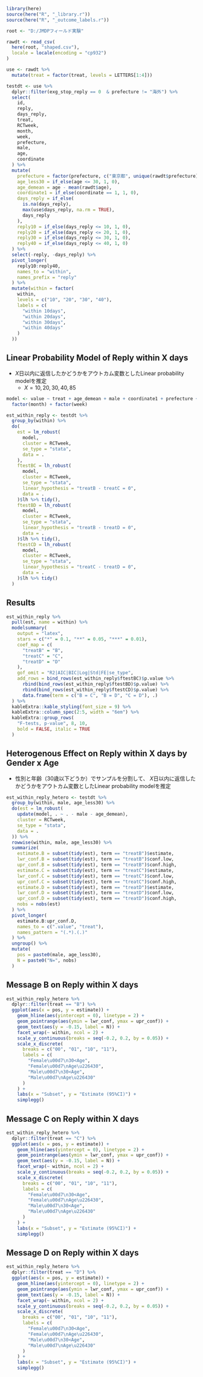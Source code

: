 
```r
library(here)
source(here("R", "_library.r"))
source(here("R", "_outcome_labels.r"))
```

```r
root <- "D:/JMDPフィールド実験"

rawdt <- read_csv(
  here(root, "shaped.csv"),
  locale = locale(encoding = "cp932")
)

use <- rawdt %>%
  mutate(treat = factor(treat, levels = LETTERS[1:4]))

testdt <- use %>%
  dplyr::filter(exg_stop_reply == 0  & prefecture != "海外") %>%
  select(
    id,
    reply,
    days_reply,
    treat,
    RCTweek,
    month,
    week,
    prefecture,
    male,
    age,
    coordinate
  ) %>%
  mutate(
    prefecture = factor(prefecture, c("東京都", unique(rawdt$prefecture)[-11])),
    age_less30 = if_else(age <= 30, 1, 0),
    age_demean = age - mean(rawdt$age),
    coordinate1 = if_else(coordinate == 1, 1, 0),
    days_reply = if_else(
      is.na(days_reply),
      max(use$days_reply, na.rm = TRUE),
      days_reply
    ),
    reply10 = if_else(days_reply <= 10, 1, 0),
    reply20 = if_else(days_reply <= 20, 1, 0),
    reply30 = if_else(days_reply <= 30, 1, 0),
    reply40 = if_else(days_reply <= 40, 1, 0)
  ) %>%
  select(-reply, -days_reply) %>%
  pivot_longer(
    reply10:reply40,
    names_to = "within",
    names_prefix = "reply"
  ) %>%
  mutate(within = factor(
    within,
    levels = c("10", "20", "30", "40"),
    labels = c(
      "within 10days",
      "within 20days",
      "within 30days",
      "within 40days"
    )
  ))
```

## Linear Probability Model of Reply within X days

- $X$日以内に返信したかどうかをアウトカム変数としたLinear probability modelを推定
  - $X = 10, 20, 30, 40, 85$

```r
model <- value ~ treat + age_demean + male + coordinate1 + prefecture +
  factor(month) + factor(week)

est_within_reply <- testdt %>%
  group_by(within) %>%
  do(
    est = lm_robust(
      model,
      cluster = RCTweek,
      se_type = "stata",
      data = .
    ),
    ftestBC = lh_robust(
      model,
      cluster = RCTweek,
      se_type = "stata",
      linear_hypothesis = "treatB - treatC = 0",
      data = .
    )$lh %>% tidy(),
    ftestBD = lh_robust(
      model,
      cluster = RCTweek,
      se_type = "stata",
      linear_hypothesis = "treatB - treatD = 0",
      data = .
    )$lh %>% tidy(),
    ftestCD = lh_robust(
      model,
      cluster = RCTweek,
      se_type = "stata",
      linear_hypothesis = "treatC - treatD = 0",
      data = .
    )$lh %>% tidy()
  )
```

## Results

```r
est_within_reply %>%
  pull(est, name = within) %>%
  modelsummary(
    output = "latex",
    stars = c("*" = 0.1, "**" = 0.05, "***" = 0.01),
    coef_map = c(
      "treatB" = "B",
      "treatC" = "C",
      "treatD" = "D"
    ),
    gof_omit = "R2|AIC|BIC|Log|Std|FE|se_type",
    add_rows = bind_rows(est_within_reply$ftestBC)$p.value %>%
      rbind(bind_rows(est_within_reply$ftestBD)$p.value) %>%
      rbind(bind_rows(est_within_reply$ftestCD)$p.value) %>%
      data.frame(term = c("B = C", "B = D", "C = D"), .)
  ) %>%
  kableExtra::kable_styling(font_size = 9) %>%
  kableExtra::column_spec(2:5, width = "6em") %>%
  kableExtra::group_rows(
    "F-tests, p-value", 8, 10,
    bold = FALSE, italic = TRUE
  )
```

## Heterogenous Effect on Reply within X days by Gender x Age

- 性別と年齢（30歳以下どうか）でサンプルを分割して、
$X$日以内に返信したかどうかをアウトカム変数としたLinear probability modelを推定

```r
est_within_reply_hetero <- testdt %>%
  group_by(within, male, age_less30) %>%
  do(est = lm_robust(
    update(model, . ~ . - male - age_demean),
    cluster = RCTweek,
    se_type = "stata",
    data = .
  )) %>%
  rowwise(within, male, age_less30) %>%
  summarize(
    estimate.B = subset(tidy(est), term == "treatB")$estimate,
    lwr_conf.B = subset(tidy(est), term == "treatB")$conf.low,
    upr_conf.B = subset(tidy(est), term == "treatB")$conf.high,
    estimate.C = subset(tidy(est), term == "treatC")$estimate,
    lwr_conf.C = subset(tidy(est), term == "treatC")$conf.low,
    upr_conf.C = subset(tidy(est), term == "treatC")$conf.high,
    estimate.D = subset(tidy(est), term == "treatD")$estimate,
    lwr_conf.D = subset(tidy(est), term == "treatD")$conf.low,
    upr_conf.D = subset(tidy(est), term == "treatD")$conf.high,
    nobs = nobs(est)
  ) %>%
  pivot_longer(
    estimate.B:upr_conf.D,
    names_to = c(".value", "treat"),
    names_pattern = "(.*).(.)"
  ) %>%
  ungroup() %>%
  mutate(
    pos = paste0(male, age_less30),
    N = paste0("N=", nobs)
  )
```

## Message B on Reply within X days

```r
est_within_reply_hetero %>%
  dplyr::filter(treat == "B") %>%
  ggplot(aes(x = pos, y = estimate)) +
    geom_hline(aes(yintercept = 0), linetype = 2) +
    geom_pointrange(aes(ymin = lwr_conf, ymax = upr_conf)) +
    geom_text(aes(y = -0.15, label = N)) +
    facet_wrap(~ within, ncol = 2) +
    scale_y_continuous(breaks = seq(-0.2, 0.2, by = 0.05)) +
    scale_x_discrete(
      breaks = c("00", "01", "10", "11"),
      labels = c(
        "Female\u00d7\n30<Age",
        "Female\u00d7\nAge\u226430",
        "Male\u00d7\n30<Age",
        "Male\u00d7\nAge\u226430"
      )
    ) +
    labs(x = "Subset", y = "Estimate (95%CI)") +
    simplegg()
```

## Message C on Reply within X days

```r
est_within_reply_hetero %>%
  dplyr::filter(treat == "C") %>%
  ggplot(aes(x = pos, y = estimate)) +
    geom_hline(aes(yintercept = 0), linetype = 2) +
    geom_pointrange(aes(ymin = lwr_conf, ymax = upr_conf)) +
    geom_text(aes(y = -0.15, label = N)) +
    facet_wrap(~ within, ncol = 2) +
    scale_y_continuous(breaks = seq(-0.2, 0.2, by = 0.05)) +
    scale_x_discrete(
      breaks = c("00", "01", "10", "11"),
      labels = c(
        "Female\u00d7\n30<Age",
        "Female\u00d7\nAge\u226430",
        "Male\u00d7\n30<Age",
        "Male\u00d7\nAge\u226430"
      )
    ) +
    labs(x = "Subset", y = "Estimate (95%CI)") +
    simplegg()
```

## Message D on Reply within X days

```r
est_within_reply_hetero %>%
  dplyr::filter(treat == "D") %>%
  ggplot(aes(x = pos, y = estimate)) +
    geom_hline(aes(yintercept = 0), linetype = 2) +
    geom_pointrange(aes(ymin = lwr_conf, ymax = upr_conf)) +
    geom_text(aes(y = -0.15, label = N)) +
    facet_wrap(~ within, ncol = 2) +
    scale_y_continuous(breaks = seq(-0.2, 0.2, by = 0.05)) +
    scale_x_discrete(
      breaks = c("00", "01", "10", "11"),
      labels = c(
        "Female\u00d7\n30<Age",
        "Female\u00d7\nAge\u226430",
        "Male\u00d7\n30<Age",
        "Male\u00d7\nAge\u226430"
      )
    ) +
    labs(x = "Subset", y = "Estimate (95%CI)") +
    simplegg()
```